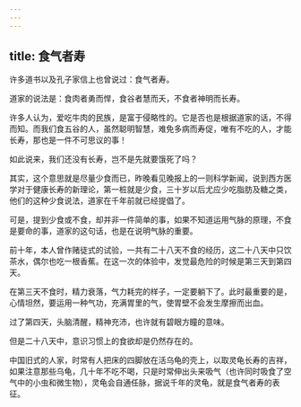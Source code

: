 ```yaml
---
---
---
```

title: 食气者寿
---




许多道书以及孔子家信上也曾说过：食气者寿。

道家的说法是：食肉者勇而悍，食谷者慧而夭，不食者神明而长寿。

许多人认为，爱吃牛肉的民族，是富于侵略性的。它是否也是根据道家的话，不得而知。而我们食五谷的人，虽然聪明智慧，难免多病而寿促，唯有不吃的人，才能长寿，那也是一件不可思议的事！

如此说来，我们还没有长寿，岂不是先就要饿死了吗？

其实，这个意思就是尽量少食而已，昨晚看见晚报上的一则科学新闻，说到西方医学对于健康长寿的新理论，第一桩就是少食，三十岁以后尤应少吃脂肪及糖之类，他们的这种少食说法，道家在千年前就已经提倡了。

可是，提到少食或不食，却并非一件简单的事，如果不知道运用气脉的原理，不食是要命的事，道家的这句话，也是在说明气脉的重要。

前十年，本人曾作赌徒式的试验，一共有二十八天不食的经历，这二十八天中只饮茶水，偶尔也吃一根香蕉。在这一次的体验中，发觉最危险的时候是第三天到第四天。

在第三天不食时，精力衰落，气力耗完的样子，一定要躺下了。此时最重要的是，心情坦然，要运用一种气功，充满胃里的气，使胃壁不会发生摩擦而出血。

过了第四天，头脑清醒，精神充沛，也许就有碧眼方瞳的意味。

但是二十八天中，意识习惯上的食欲却是仍然存在的。

中国旧式的人家，时常有人把床的四脚放在活乌龟的壳上，以取灵龟长寿的吉祥，如果注意那些乌龟，几十年不吃不喝，只是时常伸出头来吸气（也许同时吸食了空气中的小虫和微生物），灵龟会自通任脉，据说千年的灵龟，就是食气者寿的表征。